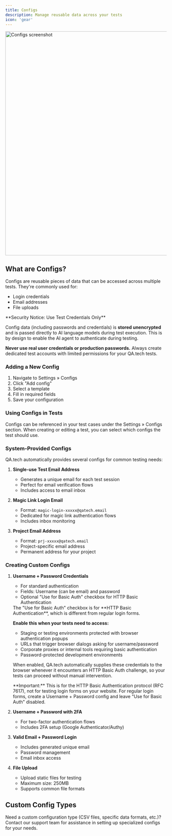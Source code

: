 ```yaml
---
title: Configs
description: Manage reusable data across your tests
icon: 'gear'
---
```


<img width="700px" src="/images/configs.png" alt="Configs screenshot" />

## What are Configs?

Configs are reusable pieces of data that can be accessed across multiple tests. They're commonly used for:

- Login credentials
- Email addresses
- File uploads

<Warning>
  **Security Notice: Use Test Credentials Only**
  
  Config data (including passwords and credentials) is **stored unencrypted** and is passed directly to AI language models during test execution. This is by design to enable the AI agent to authenticate during testing.
  
  **Never use real user credentials or production passwords.** Always create dedicated test accounts with limited permissions for your QA.tech tests.
</Warning>

### Adding a New Config

1. Navigate to Settings » Configs
2. Click "Add config"
3. Select a template
4. Fill in required fields
5. Save your configuration

### Using Configs in Tests

Configs can be referenced in your test cases under the Settings » Configs section. When creating or editing a test, you can select which configs the test should use.

### System-Provided Configs

QA.tech automatically provides several configs for common testing needs:

1. **Single-use Test Email Address**

   - Generates a unique email for each test session
   - Perfect for email verification flows
   - Includes access to email inbox

2. **Magic Link Login Email**

   - Format: `magic-login-xxxxx@qatech.email`
   - Dedicated for magic link authentication flows
   - Includes inbox monitoring

3. **Project Email Address**
   - Format: `prj-xxxxx@qatech.email`
   - Project-specific email address
   - Permanent address for your project

### Creating Custom Configs

1. **Username + Password Credentials**

   - For standard authentication
   - Fields: Username (can be email) and password
   - Optional "Use for Basic Auth" checkbox for HTTP Basic Authentication

   <Accordion title="When to enable Basic Auth">
     The "Use for Basic Auth" checkbox is for **HTTP Basic Authentication**, which is different from regular login forms.
     
     **Enable this when your tests need to access:**
     - Staging or testing environments protected with browser authentication popups
     - URLs that trigger browser dialogs asking for username/password
     - Corporate proxies or internal tools requiring basic authentication
     - Password-protected development environments
     
     When enabled, QA.tech automatically supplies these credentials to the browser whenever it encounters an HTTP Basic Auth challenge, so your tests can proceed without manual intervention.
     
     <Note>
       **Important:** This is for the HTTP Basic Authentication protocol (RFC 7617), not for testing login forms on your website. For regular login forms, create a Username + Password config and leave "Use for Basic Auth" disabled.
     </Note>
   </Accordion>

2. **Username + Password with 2FA**

   - For two-factor authentication flows
   - Includes 2FA setup (Google Authenticator/Authy)

3. **Valid Email + Password Login**

   - Includes generated unique email
   - Password management
   - Email inbox access

4. **File Upload**
   - Upload static files for testing
   - Maximum size: 250MB
   - Supports common file formats

## Custom Config Types

Need a custom configuration type (CSV files, specific data formats, etc.)? Contact our support team for assistance in setting up specialized configs for your needs.
